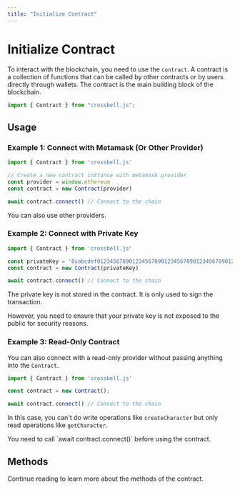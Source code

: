 ```yaml
---
title: "Initialize Contract"
---
```


# Initialize Contract

To interact with the blockchain, you need to use the `contract`. A contract is a collection of functions that can be called by other contracts or by users directly through wallets. The contract is the main building block of the blockchain.

```ts
import { Contract } from "crossbell.js";
```

## Usage

### Example 1: Connect with Metamask (Or Other Provider)

```ts {3-5}
import { Contract } from 'crossbell.js'

// Create a new contract instance with metamask provider
const provider = window.ethereum
const contract = new Contract(provider)

await contract.connect() // Connect to the chain
```

You can also use other providers.

### Example 2: Connect with Private Key

```ts {3-4}
import { Contract } from 'crossbell.js'

const privateKey = '0xabcdef0123456789012345678901234567890123456789012345678901234'
const contract = new Contract(privateKey)

await contract.connect() // Connect to the chain
```

The private key is not stored in the contract. It is only used to sign the transaction.

However, you need to ensure that your private key is not exposed to the public for security reasons.

### Example 3: Read-Only Contract

You can also connect with a read-only provider without passing anything into the `Contract`.

```ts {3}
import { Contract } from 'crossbell.js'

const contract = new Contract();

await contract.connect() // Connect to the chain
```

In this case, you can't do write operations like `createCharacter` but only read operations like `getCharacter`.



<Callout type="warning">
  You need to call `await contract.connect()` before using the contract.
</Callout>

## Methods

Continue reading to learn more about the methods of the contract.
